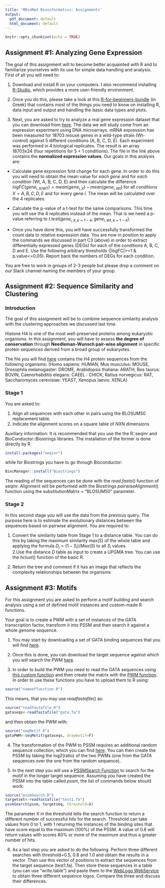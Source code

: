 ---
title: 'MBioMed Bioinformatics: Assignments'
output:
  pdf_document: default
  html_document: default
---

```{r setup, include=FALSE}
knitr::opts_chunk$set(echo = TRUE)
```

## Assignment #1:  Analyzing Gene Expression

The goal of this assignment will to become better acquainted with R and to familiarize yourselves with its use for simple data handling and analysis. First of all you will need to:  

1. Download and install R on your computers. I also recommend installing [R-Studio](https://rstudio.com/), which provides a more user-friendly environment.  

2. Once you do this, please take a look at this [R-for-beginners-bundle](https://www.dropbox.com/s/yfzojs40ul1aran/DataAnalysisWithR-Part-I-Basics.zip) (in Greek) that contains most of the things you need to know on installing R, data input and output and handling the basic data types and plots.  

3. Next, you are asked to try to analyze a real gene expression dataset that you can download from [here](https://www.dropbox.com/s/w56zqo80yig0d2r/Expression_Data.tsv). The data we will study come from an expression experiment using DNA microarrays. mRNA expression has been measured for 18703 mouse genes in a wild-type strain (Wt-control) against 5 different conditions (A, B, C, D, E). Each experiment was performed in 4 biological replicates. The result is an array 18703x24 (four repetitions for 5 + 1 conditions). The file in the link above contains the **normalized expression values**. Our goals in this analysis are:  
  * Calculate gene expression fold change for each gene. In order to do this you will need to obtain the mean value for _each gene_ and for _each condition_ (Wt, A, B, C, D, E) and then calculate the difference $logFC(gene_{i,X/WT})=mean(gene_{i,X})-mean(gene_{i,Wt})$ for all conditions $X={A,B,C,D,E}$ and for every gene $i$. The mean will be calculated over the 4 replicates.  
  
  * Calculate the p-value of a t-test for the same comparisons. This time you will use the 4 replicates instead of the mean. That is we need a p-value referring to $t.test(gene_{i,X,k=1-4}, gene_{i,Wt,k=1-4})$.  
  
  * Once you have done this, you will have successfully transformed the count data to relative expression data. You are now in position to apply the commands we discussed in part C3 (above) in order to extract differentially expressed genes (DEGs) for each of the conditions A, B, C, D and E. Use the following arbitrary thresholds (|logFC|>=1 & p.value<=0.05). Report back the numbers of DEGs for each condition.  
  
You are free to work in groups of 2-3 people but please drop a comment on our Slack channel naming the members of your group.

## Assignment #2: Sequence Similarity and Clustering

### Introduction

The goal of this assignment will be to combine sequence similarity analysis with the clustering approaches we discussed last time. 

Histone H4 is one of the most well-preserved proteins among eukaryotic organisms. In this assignment, you will have to assess **the degree of conservation** through **Needleman-Wunsch pair-wise alignment** in specific protein sequences derived from a broad group of eukaryotes.

The file you will find [here](https://www.dropbox.com/s/gz554anznooo91k/histone4.fa) contains the H4 protein sequences from the following organisms: (Homo sapiens: HUMAN, Mus musculus: MOUSE, Drosophila melanogaster: DROME, Arabidopsis thaliana: ARATH, Bos taurus: BOVIN, Caenorhabditis elegans: CAEEL : CHICK, Rattus norvegicus: RAT, Saccharomyces cerevisiae: YEAST, Xenopus laevis: XENLA)

### Stage 1
You are asked to:

1. Align all sequences with each other in pairs using the BLOSUM50 replacement table.
2. Indicate the alignment scores on a square table of $NXN$ dimensions

Auxiliary information:
It is recommended that you use the the R::seqinr and BioConductor::Biostrings libraries.
The installation of the former is done directly by R 
```{r, echo=T, eval=F}
install.packages("seqinr")
```
while for Biostrings you have to go through Bioconductor: 
```{r, echo=T, eval=F}
BiocManager::install("Biostrings")
```

The reading of the sequences can be done with the $read.fasta()$ function of seqinr.
Alignment will be performed with the Biostrings $pairwiseAlignment()$ function using the substitutionMatrix = "BLOSUM50" parameter.

### Stage 2
In this second stage you will use the data from the previous query. The purpose here is to estimate the evolutionary distances between the sequences based on pairwise alignment.
You are required to:

1. Convert the similarity table from Stage 1 to a distance table. You can do this by taking the maximum similarity max(S) of the whole table and applying the formula $D_i=(1-S_i)/Max(S)$ to all $S_i$ values.  
2.Use the distance $D$ table as input to create a UPGMA tree. You can use the $hclust()$ function of the basic R.  

3. Return the tree and comment if it has an image that reflects the complexity relationships between the organisms

## Assignment #3: Motifs 

For this assignment you are asked to perform a motif building and search analysis using a set of defined motif instances and custom-made R functions.

Your goal is to create a PWM with a set of instances of the GATA transcription factor, transform it into PSSM and then search it against a whole genome sequence.

1. You may start by downloading a set of GATA binding sequences that you will find [here](https://www.dropbox.com/s/pr51bnmp39b996a/gata.fa).

2. Once this is done, you can download the target sequence against which you will search the PWM [here](https://www.dropbox.com/s/ni6nrp0niv47kd2/test1.fa).

3. In order to build the PWM you need to read the GATA sequences using [this custom function](https://www.dropbox.com/s/2hmtvg6wn9xgjst/readfastafile.R) and then create the matrix with the [PWM function](https://www.dropbox.com/s/67815vjkrvxa72i/seqMotif.R). 
In order to use these functions you have to upload them to R using:
```{r, eval=F, echo=T}
source("nameoffunction.R")
```

This means, that you may use $readfastafile()$ as:
```{r, eval=F, echo=T}
source("readfastafile.R")
gataseqs<-readfastafile("gata.fa")
```

and then obtain the PWM with:
```{r, eval=F, echo=T}
source("seqMotif.R")
gataPWM<-seqMotif(gataseqs, drawmotif=F)
```


4. The transformation of the PWM to PSSM requires an additional random sequence collection, which you can find [here](https://www.dropbox.com/s/102g7y0ortf43dq/random.fa). You can then create the PSSM by taking the log2(ratio) of the two PWMs (one from the GATA sequences over the one from the random sequence).

5. In the next step you will use a [PSSMSearch Function](https://www.dropbox.com/s/4ssz9kg3dj9bhbt/pssmSearch.R) to search for the motif in the longer target sequence. Assuming you have created the PSSM into the table called $pssm$, the list of commands below should work:
```{r, eval=F, echo=T}
source("pssmSearch.R")
targetset<-readfastafile("test1.fa")
pssmSearch(pssm, targetseq, threshold=X)
```

The parameter X in the threshold tells the search function to return a different number of successful hits for the search. Threshold can take values from 0 to 1, with 1 returning the instances of the binding sites that have score equal to the maximum (100%) of the PSSM. A value of 0.8 will return values with scores 80% or more of the maximum and thus a greater number of hits.

6. As a last step you are asked to do the following. Perform three different searches with threshold=0.5, 0.8 and 1.0 and obtain the results in a vector. Then use this vector of positions to extract the sequences from the target sequence (test1.fa). Then store these sequences in a table (you can use "write.table") and paste them to the [WebLogo WebService](http://weblogo.berkeley.edu/logo.cgi) to obtain three different sequence logos.
Compare the three and discuss their differences. 